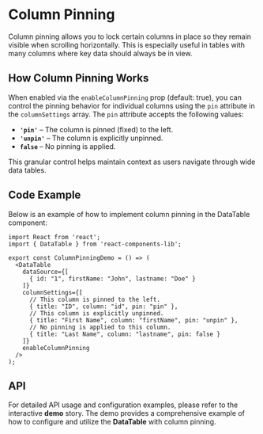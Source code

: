 
<Meta title="Organisms/DataTable/Column Pinning" component={DataTable} />

# Column Pinning

Column pinning allows you to lock certain columns in place so they remain visible when scrolling horizontally. This is especially useful in tables with many columns where key data should always be in view.

## How Column Pinning Works

When enabled via the `enableColumnPinning` prop (default: true), you can control the pinning behavior for individual columns using the `pin` attribute in the `columnSettings` array. The `pin` attribute accepts the following values:

- **`'pin'`** – The column is pinned (fixed) to the left.
- **`'unpin'`** – The column is explicitly unpinned.
- **`false`** – No pinning is applied.

This granular control helps maintain context as users navigate through wide data tables.

## Code Example

Below is an example of how to implement column pinning in the DataTable component:

```tsx
import React from 'react';
import { DataTable } from 'react-components-lib';

export const ColumnPinningDemo = () => (
  <DataTable
    dataSource={[
      { id: "1", firstName: "John", lastname: "Doe" }
    ]}
    columnSettings={[
      // This column is pinned to the left.
      { title: "ID", column: "id", pin: "pin" },
      // This column is explicitly unpinned.
      { title: "First Name", column: "firstName", pin: "unpin" },
      // No pinning is applied to this column.
      { title: "Last Name", column: "lastname", pin: false }
    ]}
    enableColumnPinning
  />
);

```

## API
For detailed API usage and configuration examples, please refer to the interactive **demo** story. The demo provides a comprehensive example of how to configure and utilize the **DataTable** with column pinning.